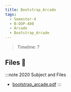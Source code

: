 ```yaml
---
title: Bootstrap_Arcade
tags:
  - Semester-4
  - B-OOP-400
  - Arcade
  - Bootstrap_Arcade
---
```

> Timeline: ?


## Files 📂

:::note 2020 Subject and Files
- [bootstrap_arcade.pdf](https://github.com/Studio-17/Epitech-Subjects/raw/main/Semester-4/B-OOP-400/Arcade/Bootstrap_Arcade/bootstrap_arcade.pdf)
:::

